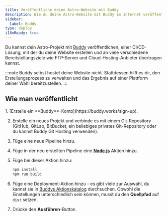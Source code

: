 ```yaml
---
title: Veröffentliche deine Astro-Website mit Buddy
description: Wie du deine Astro-Website mit Buddy im Internet veröffentlichst.
sidebar:
  label: Buddy
type: deploy
i18nReady: true
---
```



Du kannst dein Astro-Projekt mit [Buddy](https://buddy.works/) veröffentlichen, einer CI/CD-Lösung, mit der du deine Website erstellen und an viele verschiedene Bereitstellungsziele wie FTP-Server und Cloud-Hosting-Anbieter übertragen kannst.

:::note
Buddy selbst hostet deine Website nicht. Stattdessen hilft es dir, den Erstellungsprozess zu verwalten und das Ergebnis auf einer Plattform deiner Wahl bereitzustellen.
:::

## Wie man veröffentlicht

<Steps>
1. [Erstelle ein **Buddy**-Konto](https://buddy.works/sign-up).

2. Erstelle ein neues Projekt und verbinde es mit einem Git-Repository (GitHub, GitLab, BitBucket, ein beliebiges privates Git-Repository oder du kannst Buddy Git Hosting verwenden).

3. Füge eine neue Pipeline hinzu.

4. Füge in der neu erstellten Pipeline eine **[Node.js](https://buddy.works/actions/node-js)** Aktion hinzu.

5. Füge bei dieser Aktion hinzu:

   ```bash
   npm install
   npm run build
   ```

6. Füge eine Deployment-Aktion hinzu - es gibt viele zur Auswahl, du kannst sie in [Buddys Aktionskatalog](https://buddy.works/actions) durchsuchen. Obwohl die Einstellungen unterschiedlich sein können, musst du den **Quellpfad** auf `dist` setzen.

7. Drücke den **Ausführen**-Button.
</Steps>
